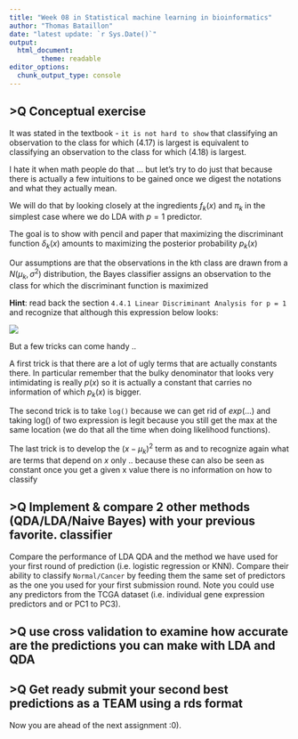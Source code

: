```yaml
---
title: "Week 08 in Statistical machine learning in bioinformatics"
author: "Thomas Bataillon"
date: "latest update: `r Sys.Date()`"
output:
  html_document:
        theme: readable
editor_options: 
  chunk_output_type: console
---
```

## >Q Conceptual exercise 

It was stated in the textbook - `it is not hard to show ` that classifying an observation to the class for which (4.17) is largest is equivalent to classifying an observation to the class for which (4.18) is largest. 

I hate it when math people do that ... but let's try to do just that because there is actually a few intuitions to be gained once we digest the notations and what they actually mean.

We will do that by looking closely at the ingredients $f_k(x)$ and $\pi_k$ in the simplest case where we do LDA with $p=1$ predictor. 

The goal is to show with pencil and paper that maximizing the discriminant function $\delta_k(x)$ amounts to maximizing the posterior probability $p_k(x)$

Our assumptions are that the observations in the kth
class are drawn from a $N(μ_k,\sigma^2)$ distribution, the Bayes classifier assigns an observation to the class for which the discriminant function is maximized


**Hint**: read back the section 
`4.4.1 Linear Discriminant Analysis for p = 1` and recognize that although this expression below looks: 

![](sca_eq4.17.png)

But a few tricks can come handy .. 

A first trick is that there are a lot of ugly terms that are actually constants there. In particular remember that the bulky denominator that looks very intimidating is really $p(x)$ so it is actually a constant that carries no information of which $p_k(x)$ is bigger.

The second trick is to take `log()` because we can get rid of $exp(...)$ and taking log() of two expression is legit because you still get the max at the same location (we do that all the time when doing likelihood functions).

The last trick is to develop the $(x - \mu_k)^2$ term as and to recognize again what are terms that depend on $x$ only .. because these can also be seen as constant once you get a given x value there is no information on how to classify 


## >Q Implement  & compare 2 other methods (QDA/LDA/Naive Bayes) with your previous favorite. classifier

Compare the performance of LDA QDA and the method we have used for your first round of prediction  (i.e. logistic regression or KNN).
Compare their ability to classify `Normal/Cancer` by feeding them the same set of predictors as the one you used for your first submission round. 
Note you could  use any predictors from the TCGA dataset (i.e. individual gene expression predictors and or PC1 to PC3).


## >Q use cross validation to examine how accurate are the predictions you can make with LDA and QDA


## >Q Get ready submit your second  best predictions as a TEAM using a rds format 
Now you are ahead of the next assignment :0).

